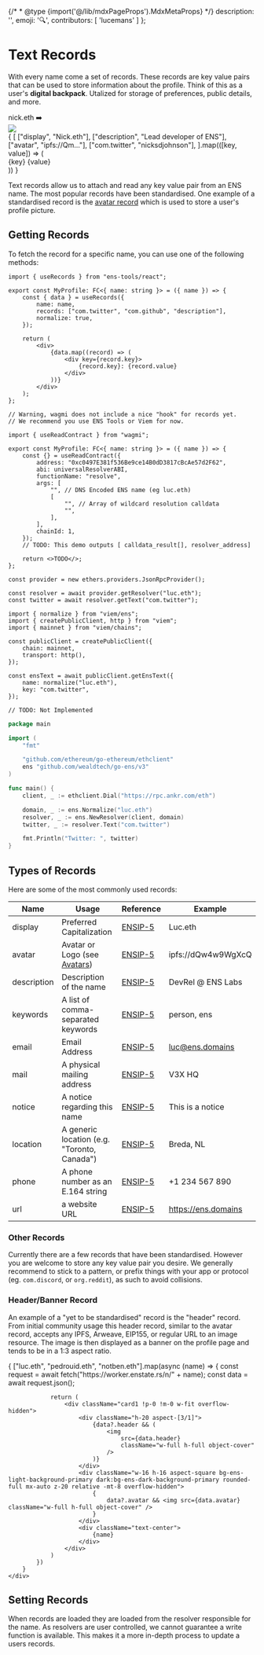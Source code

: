 {/* * @type {import('@/lib/mdxPageProps').MdxMetaProps} */}
    description: '',
    emoji: '🔍',
    contributors: [
        'lucemans'
    ]
};

# Text Records

With every name come a set of records. These records are key value pairs that can be used to store information about the profile.
Think of this as a user's **digital backpack**. Utalized for storage of preferences, public details, and more.

<div>
    <div className="card1 px-8 py-4 flex justify-center gap-2 not-prose">
        <span>nick.eth</span>
        <span>➡️</span>
        <div className="bg-ens-light-background-primary dark:bg-ens-dark-background-primary border border-ens-light-border dark:border-ens-dark-border p-3 gap-3 rounded-lg flex">
            <div className="w-24 h-24 rounded-xl overflow-hidden aspect-square bg-slate-50 mx-auto">
                <img
                    src="https://enstate.rs/i/nick.eth"
                    className="w-full h-full object-cover aspect-square"
                />
            </div>
            <div className="flex flex-col text-xs gap-0.5">
                {
                    [
                        ["display", "Nick.eth"],
                        ["description", "Lead developer of ENS"],
                        ["avatar", "ipfs://Qm..."],
                        ["com.twitter", "nicksdjohnson"],
                    ].map(([key, value]) => (
                        <div className="flex gap-2 items-center border border-ens-light-border dark:border-ens-dark-border rounded-lg w-fit px-2">
                            <span className="text-gray-400">{key}</span>
                            <span className="text-gray-600">{value}</span>
                        </div>
                    ))
                }
            </div>
        </div>
    </div>
</div>

Text records allow us to attach and read any key value pair from an ENS name. The most popular records have been standardised.
One example of a standardised record is the [avatar record](/web/avatars) which is used to store a user's profile picture.

## Getting Records

To fetch the record for a specific name, you can use one of the following methods:

<CodeGroup title="Get records by name">

```tsx {{ title: "ens-tools (React)", meta: "focus=4:8", variant: "ens-tools", link: "https://github.com/v3xlabs/ens-tools" }}
import { useRecords } from "ens-tools/react";

export const MyProfile: FC<{ name: string }> = ({ name }) => {
    const { data } = useRecords({
        name: name,
        records: ["com.twitter", "com.github", "description"],
        normalize: true,
    });

    return (
        <div>
            {data.map((record) => (
                <div key={record.key}>
                    {record.key}: {record.value}
                </div>
            ))}
        </div>
    );
};
```

```tsx {{ title: "Wagmi", variant: "wagmi" }}
// Warning, wagmi does not include a nice "hook" for records yet.
// We recommend you use ENS Tools or Viem for now.

import { useReadContract } from "wagmi";

export const MyProfile: FC<{ name: string }> = ({ name }) => {
    const {} = useReadContract({
        address: "0xc0497E381f536Be9ce14B0dD3817cBcAe57d2F62",
        abi: universalResolverABI,
        functionName: "resolve",
        args: [
            "", // DNS Encoded ENS name (eg luc.eth)
            [
                "", // Array of wildcard resolution calldata
                "",
            ],
        ],
        chainId: 1,
    });
    // TODO: This demo outputs [ calldata_result[], resolver_address]

    return <>TODO</>;
};
```

```tsx {{ title: "Ethers", variant: "ethers", link: "https://docs.ethers.org/v5/api/providers/provider/#EnsResolver" }}
const provider = new ethers.providers.JsonRpcProvider();

const resolver = await provider.getResolver("luc.eth");
const twitter = await resolver.getText("com.twitter");
```

```tsx {{ title: "Viem", variant: "viem", link: "https://viem.sh/docs/ens/actions/getEnsText.html", stackblitz: 'https://stackblitz.com/edit/ens-viem-get-ens-text' }}
import { normalize } from "viem/ens";
import { createPublicClient, http } from "viem";
import { mainnet } from "viem/chains";

const publicClient = createPublicClient({
    chain: mainnet,
    transport: http(),
});

const ensText = await publicClient.getEnsText({
    name: normalize("luc.eth"),
    key: "com.twitter",
});
```

```tsx {{ title: "Ethers.rs", variant: "rust" }}
// TODO: Not Implemented
```

```go {{ title: "Go", variant: "go" }}
package main

import (
	"fmt"

	"github.com/ethereum/go-ethereum/ethclient"
	ens "github.com/wealdtech/go-ens/v3"
)

func main() {
	client, _ := ethclient.Dial("https://rpc.ankr.com/eth")

	domain, _ := ens.Normalize("luc.eth")
	resolver, _ := ens.NewResolver(client, domain)
	twitter, _ := resolver.Text("com.twitter")

	fmt.Println("Twitter: ", twitter)
}
```

</CodeGroup>

## Types of Records

Here are some of the most commonly used records:

| Name        | Usage                                        | Reference           | Example             |
| ----------- | -------------------------------------------- | ------------------- | ------------------- |
| display     | Preferred Capitalization                     | [ENSIP-5](/ensip/5) | Luc.eth             |
| avatar      | Avatar or Logo (see [Avatars](/web/avatars)) | [ENSIP-5](/ensip/5) | ipfs://dQw4w9WgXcQ  |
| description | Description of the name                      | [ENSIP-5](/ensip/5) | DevRel @ ENS Labs   |
| keywords    | A list of comma-separated keywords           | [ENSIP-5](/ensip/5) | person, ens         |
| email       | Email Address                                | [ENSIP-5](/ensip/5) | luc@ens.domains     |
| mail        | A physical mailing address                   | [ENSIP-5](/ensip/5) | V3X HQ              |
| notice      | A notice regarding this name                 | [ENSIP-5](/ensip/5) | This is a notice    |
| location    | A generic location (e.g. "Toronto, Canada")  | [ENSIP-5](/ensip/5) | Breda, NL           |
| phone       | A phone number as an E.164 string            | [ENSIP-5](/ensip/5) | +1 234 567 890      |
| url         | a website URL                                | [ENSIP-5](/ensip/5) | https://ens.domains |

### Other Records

Currently there are a few records that have been standardised. However you are welcome to store any key value pair you desire.
We generally recommend to stick to a pattern, or prefix things with your app or protocol (eg. `com.discord`, or `org.reddit`), as such to avoid collisions.

### Header/Banner Record

An example of a "yet to be standardised" record is the "header" record. From initial community usage this header record, similar to the avatar record, accepts any IPFS, Arweave, EIP155, or regular URL to an image resource.
The image is then displayed as a banner on the profile page and tends to be in a 1:3 aspect ratio.

<div className="">
    <div className="flex gap-4 not-prose">
        {
            ["luc.eth", "pedrouid.eth", "notben.eth"].map(async (name) => {
                const request = await fetch("https://worker.enstate.rs/n/" + name);
                const data = await request.json();

                return (
                    <div className="card1 !p-0 !m-0 w-fit overflow-hidden">
                        <div className="h-20 aspect-[3/1]">
                            {data?.header && (
                                <img
                                    src={data.header}
                                    className="w-full h-full object-cover"
                                />
                            )}
                        </div>
                        <div className="w-16 h-16 aspect-square bg-ens-light-background-primary dark:bg-ens-dark-background-primary rounded-full mx-auto z-20 relative -mt-8 overflow-hidden">
                            {
                                data?.avatar && <img src={data.avatar} className="w-full h-full object-cover" />
                            }
                        </div>
                        <div className="text-center">
                            {name}
                        </div>
                    </div>
                )
            })
        }
    </div>
</div>

## Setting Records

When records are loaded they are loaded from the resolver responsible for the name. As resolvers are user controlled, we cannot guarantee a write function is available.
This makes it a more in-depth process to update a users records.

<EmbedLink
    href="/resolvers/interacting"
    title="Interacting with a Resolver"
    tag="Advanced"
    description="To learn more about interacting with a resolver."
/>
